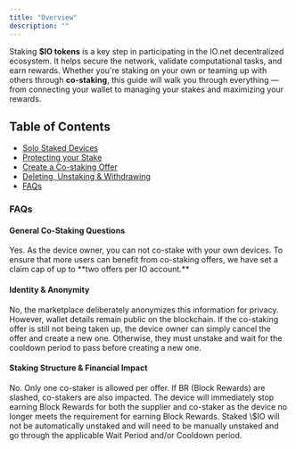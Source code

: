 ```yaml
---
title: "Overview"
description: ""
---
```


Staking **$IO tokens** is a key step in participating in the IO.net decentralized ecosystem. It helps secure the network, validate computational tasks, and earn rewards. Whether you're staking on your own or teaming up with others through **co-staking**, this guide will walk you through everything —from connecting your wallet to managing your stakes and maximizing your rewards.

## Table of Contents

- [Solo Staked Devices](/docs/solo-staked-devices)
- [Protecting your Stake](/docs/protecting-your-stake)
- [Create a Co-staking Offer](/docs/create-a-co-staking-offer)
- [Deleting, Unstaking & Withdrawing](/docs/unstaking-deleting-withdrawing)
- [FAQs](/docs/device-owner-staking#faqs)

### FAQs

#### General Co-Staking Questions
  
<AccordionGroup>
<Accordion title="Q: Can a person co-stake on multiple devices?">
Yes.
</Accordion>

<Accordion title="Q: Is there a limitation?">
As the device owner, you can not co-stake with your own devices.
</Accordion>

<Accordion title="Q: What is the maximum number of co-staking offers I can claim?">
To ensure that more users can benefit from co-staking offers, we have set a claim cap of up to **two offers per IO account.**
</Accordion>
</AccordionGroup>

#### Identity & Anonymity

<AccordionGroup>
<Accordion title="Q: Are there any identifiable details of a co-staker or device owner?">
No, the marketplace deliberately anonymizes this information for privacy. However, wallet details remain public on the blockchain.
</Accordion>

<Accordion title="Q: What if a co-staker and device owner want to adjust contributions?">
If the co-staking offer is still not being taken up, the device owner can simply cancel the offer and create a new one. Otherwise, they must unstake and wait for the cooldown period to pass before creating a new one.
</Accordion>
</AccordionGroup>

#### Staking Structure & Financial Impact

<AccordionGroup>
<Accordion title="Q: Can multiple co-stakers contribute to a single offer?">
No. Only one co-staker is allowed per offer.
</Accordion>

<Accordion title="Q: If a primary worker is suspected of fraud or gets slashed, what happens financially to the co-staker?">
If BR (Block Rewards) are slashed, co-stakers are also impacted.
</Accordion>

<Accordion title="Q: What happens to the co-staked \$IO when the device owner terminates the device?">
The device will immediately stop earning Block Rewards for both the supplier and co-staker as the device no longer meets the requirement for earning Block Rewards. Staked \$IO will not be automatically unstaked and will need to be manually unstaked and go through the applicable Wait Period and/or Cooldown period.
</Accordion>
</AccordionGroup>
